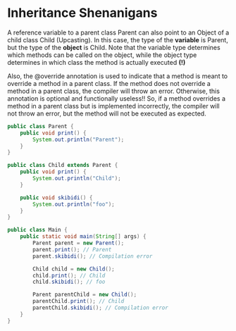# Inheritance Shenanigans

A reference variable to a parent class Parent can also point to an Object of a child class Child (Upcasting).
In this case, the type of the **variable** is Parent, but the type of the **object** is Child.
Note that the variable type determines which methods can be called on the object, while the object type determines in which class the method is actually executed **(!)**

Also, the @override annotation is used to indicate that a method is meant to override a method in a parent class. If the method does not override a method in a parent class, the compiler will throw an error. Otherwise, this annotation is optional and functionally useless!!
So, if a method overrides a method in a parent class but is implemented incorrectly, the compiler will not throw an error, but the method will not be executed as expected.

```java
public class Parent {
    public void print() {
        System.out.println("Parent");
    }
}

public class Child extends Parent {
    public void print() {
        System.out.println("Child");
    }

    public void skibidi() {
        System.out.println("foo");
    }
}

public class Main {
    public static void main(String[] args) {
        Parent parent = new Parent();
        parent.print(); // Parent
        parent.skibidi(); // Compilation error

        Child child = new Child();
        child.print(); // Child
        child.skibidi(); // foo

        Parent parentChild = new Child();
        parentChild.print(); // Child
        parentChild.skibidi(); // Compilation error
    }
}
```